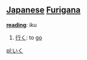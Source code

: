 == [[Japanese]] [[Furigana]] ==                             

'''[[reading]]''': iku

# [[行く]]: to [[go]]

[[pl:いく]]